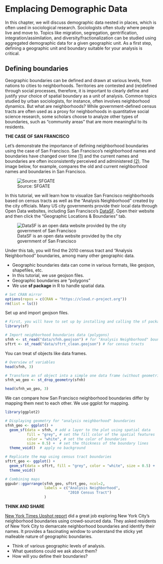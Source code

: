 # Emplacing Demographic Data


In this chapter, we will discuss demographic data nested in places, which is often used in sociological research. Sociologists often study where people live and move to. Topics like migration, segregation, gentrification, integration/assimilation, and diversity/fractionalization can be studied using aggregated demographic data for a given geographic unit. As a first step, defining a geographic unit and boundary suitable for your analysis is critical.

## Defining boundaries

Geographic boundaries can be defined and drawn at various levels, from nations to cities to neighborhoods. Territories are contested and (re)defined through social processes, therefore, it is important to clearly define and justify your choice of spatial boundary as a unit of analysis. Common topics studied by urban sociologists, for instance, often involves neighborhood dynamics. But what are neighborhoods? While government-defined census tracts are often used as a proxy for neighborhoods in quantitative social science research, some scholars choose to analyze other types of boundaries, such as "community areas" that are more meaningful to its residents.



**THE CASE OF SAN FRANCISCO**

Let's demonstrate the importance of defining neighborhood boundaries using the case of San Francisco. San Francisco's neighborhood names and boundaries have changed over time [(1)](https://www.sfgate.com/places/article/What-did-your-neighborhood-used-to-be-called-15098783.php) and the current names and boundaries are often inconsistently perceived and administered [(2)](https://www.sfchronicle.com/projects/2022/san-francisco-neighborhoods/). The image below, for example, compares the old and current neighborhood names and boundaries in San Francisco.


![Source: SFGATE](/Users/hesuyoon/Documents/ENSAE-CREST/2024/2 Fall/Teaching/Advanced_Method/soc-gis-tutorial/images/sf-name-change.png)



In this tutorial, we will learn how to visualize San Francisco neighborhoods based on census tracts as well as the "Analysis Neighborhood" created by the city officials. Many US city governments provide their local data through Open Data websites, including San Francisco's [DataSF](https://datasf.org/opendata/). Open their website and then click the "Geographic Locations & Boundaries" tab. 



![DataSF is an open data website provided by the city government of San Francisco](/Users/hesuyoon/Documents/ENSAE-CREST/2024/2 Fall/Teaching/Advanced_Method/soc-gis-tutorial/images/sf-open-data.png)



Under this tab, you will find the 2010 census tract and "Analysis Neighborhood" boundaries, among many other geographic data.

 - Geographic boundaries data can come in various formats, like geojson, shapefiles, etc.
 - In this tutorial, we use geojson files.
 - Geographic boundaries are "polygons"
 - We use **sf package** in R to handle spatial data.


```r
# Set CRAN mirror
options(repos = c(CRAN = "https://cloud.r-project.org"))
rm(list = ls())
```

Set up and import geojson files.

```r
# First, you will have to set up by installing and calling the sf package.
library(sf)
```

```r
# Import neighborhood boundaries data (polygons)
sfnh <- st_read("data/sfnh.geojson") # for "Analysis Neighborhood" boundaries
sftrt <- st_read("data/sftrt_clean.geojson") # for census tracts

```

You can treat sf objects like data frames.

```r
# Overview of variables
head(sfnh, 3)
```

```r
# Transform an sf object into a simple one data frame (without geometries)
sfnh_wo_geo <- st_drop_geometry(sfnh)

head(sfnh_wo_geo, 3)
```

We can compare how San Francisco neighborhood boundaries differ by mapping them next to each other. We use ggplot for mapping.

```r
library(ggplot2)

# Displaying geometry for "analysis neighborhood" boundaries
sfnh_geo <- ggplot() + 
  geom_sf(data = sfnh, # add a layer to the plot using spatial data
          fill = "grey", # set the fill color of the spatial features
          color = "white", # set the color of boundaries
          size = 0.5) +  # set the thickness of the boundary lines
  theme_void()  # apply no background

# Replicate the map using census tract boundaries
sftrt_geo <- ggplot() +
  geom_sf(data = sftrt, fill = "grey", color = "white", size = 0.5) +  
  theme_void()  

# Combining maps
ggpubr::ggarrange(sfnh_geo, sftrt_geo, ncol=2,
                  labels = c("Analysis Neighborhood",
                             "2010 Census Tract")
                  ) 
```


**THINK AND SHARE**

[New York Times Upshot report](https://www.nytimes.com/interactive/2023/upshot/extremely-detailed-nyc-neighborhood-map.html) did a great job exploring New York City's neighborhood boundaries using crowd-sourced data. They asked residents of New York City to demarcate neighborhood boundaries and identify their names. It provides a fascinating window to understand the sticky yet malleable nature of geographic boundaries.

 - Think of various geographic levels of analysis.
 - What questions could we ask about them?
 - How will you define their boundaries?


